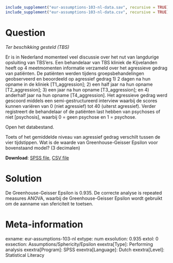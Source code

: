 ```r
include_supplement("eur-assumptions-103-nl-data.sav", recursive = TRUE)
include_supplement("eur-assumptions-103-nl-data.csv", recursive = TRUE)
```

Question
========
*Ter beschikking gesteld (TBS)*

Er is in Nederland momenteel veel discussie over het nut van langdurige opsluiting van TBS’ers. Een behandelaar van TBS kliniek de Kijvelanden heeft op 4 meetmomenten informatie verzameld over het agressieve gedrag van patiënten. De patiënten werden tijdens groepsbehandelingen geobserveerd en beoordeeld op agressief gedrag 1) 2 dagen na hun opname in de kliniek [T1_aggression]; 2) een half jaar na hun opname [T2_aggression]; 3) een jaar na hun opname [T3_aggression]; en 4) anderhalf jaar na hun opname [T4_aggression]. Het agressieve gedrag werd gescoord middels een semi-gestructureerd interview waarbij de scores kunnen variëren van 0 (niet agressief) tot 40 (uiterst agressief). Verder registreert de behandelaar of de patiënten last hebben van psychoses of niet [psychosis], waarbij 0 = geen psychose en 1 = psychose.

Open het databestand.

Toets of het gemiddelde niveau van agressief gedrag verschilt tussen de vier tijdstippen. Wat is de waarde van Greenhouse-Geisser Epsilon voor bovenstaand model? (3 decimalen)

**Download**: [SPSS file](eur-assumptions-103-nl-data.sav), [CSV file](eur-assumptions-103-nl-data.csv)

Solution
========
De Greenhouse-Geisser Epsilon is 0.935. De correcte analyse is repeated measures ANOVA, waarbij de Greenhouse-Geisser Epsilon wordt gebruikt om de aanname van sfericiteit te toetsen.

Meta-information
================
exname: eur-assumptions-103-nl
extype: num
exsolution: 0.935
extol: 0
exsection: Assumptions/Sphericity/Epsilon
exextra[Type]: Performing analysis
exextra[Program]: SPSS
exextra[Language]: Dutch
exextra[Level]: Statistical Literacy